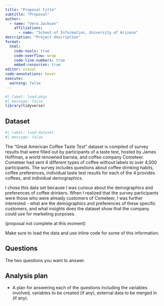 ```yaml
---
title: "Proposal title"
subtitle: "Proposal"
author: 
  - name: "Vera Jackson"
    affiliations:
      - name: "School of Information, University of Arizona"
description: "Project description"
format:
  html:
    code-tools: true
    code-overflow: wrap
    code-line-numbers: true
    embed-resources: true
editor: visual
code-annotations: hover
execute:
  warning: false
---
```


```r
#| label: load-pkgs
#| message: false
library(tidyverse)
```

## Dataset

```r
#| label: load-dataset
#| message: false
```

The "Great American Coffee Taste Test" dataset is compiled of survey results that were filled out by participants of a taste test, hosted by James Hoffman, a world renowned barista, and coffee company Cometeer. Cometeer had sent 4 different types of coffee without labels to over 4,000 participants. The survey includes questions about coffee drinking habits, coffee preferences, individual taste test results for each of the 4 provides coffees, and individual demographics. 

I chose this data set because I was curious about the demographics and preferences of coffee drinkers. When I realized that the survey participants were those who were already customers of Cometeer, I was further interested - what are the demographics and preferences of these specific customers, and what insights does the dataset show that the company could use for marketing purposes. 

(proposal not complete at this moment) 

Make sure to load the data and use inline code for some of this information.

## Questions

The two questions you want to answer.

## Analysis plan

-   A plan for answering each of the questions including the variables involved, variables to be created (if any), external data to be merged in (if any).
